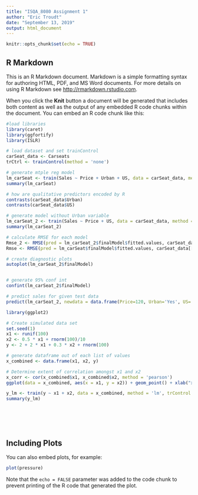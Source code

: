 ```yaml
---
title: "ISQA_8080 Assignment 1"
author: "Eric Troudt"
date: "September 13, 2019"
output: html_document
---
```


```r
knitr::opts_chunk$set(echo = TRUE)
```

## R Markdown

This is an R Markdown document. Markdown is a simple formatting syntax for authoring HTML, PDF, and MS Word documents. For more details on using R Markdown see <http://rmarkdown.rstudio.com>.

When you click the **Knit** button a document will be generated that includes both content as well as the output of any embedded R code chunks within the document. You can embed an R code chunk like this:

```r

#load libraries
library(caret)
library(ggfortify)
library(ISLR)

# load dataset and set trainControl
carSeat_data <- Carseats
trCtrl <- trainControl(method = 'none')

# generate mtple reg model
lm_carSeat <- train(Sales ~ Price + Urban + US, data = carSeat_data, method = 'lm', trControl = trCtrl)
summary(lm_carSeat)

# how are qualitative predictors encoded by R
contrasts(carSeat_data$Urban)
contrasts(carSeat_data$US)

# generate model without Urban variable
lm_carSeat_2 <- train(Sales ~ Price + US, data = carSeat_data, method = 'lm', trControl = trCtrl)
summary(lm_carSeat_2)

# calculate RMSE for each model
Rmse_2 <- RMSE(pred = lm_carSeat_2$finalModel$fitted.values, carSeat_data[['Sales']])
Rmse <- RMSE(pred = lm_carSeat$finalModel$fitted.values, carSeat_data[['Sales']])

# create diagnostic plots
autoplot(lm_carSeat_2$finalModel)


# generate 95% conf int
confint(lm_carSeat_2$finalModel)

# predict sales for given test data
predict(lm_carSeat_2, newdata = data.frame(Price=120, Urban='Yes', US='Yes'))
```

```r

library(ggplot2)

# Create simulated data set
set.seed(1)
x1 <- runif(100)
x2 <- 0.5 * x1 + rnorm(100)/10
y <- 2 + 2 * x1 + 0.3 * x2 + rnorm(100)

# generate dataframe out of each list of values
x_combined <- data.frame(x1, x2, y)

# Determine extent of correlation amongst x1 and x2
x_corr <- cor(x_combined$x1, x_combined$x2, method = 'pearson')
ggplot(data = x_combined, aes(x = x1, y = x2)) + geom_point() + xlab("x1") + ylab ("x2") + geom_smooth(method='lm')

y_lm <- train(y ~ x1 + x2, data = x_combined, method = 'lm', trControl = trCtrl)
summary(y_lm)







```


## Including Plots

You can also embed plots, for example:

```r
plot(pressure)
```

Note that the `echo = FALSE` parameter was added to the code chunk to prevent printing of the R code that generated the plot.
